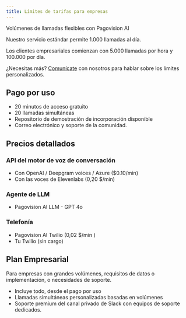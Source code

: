 ```yaml
---
title: Límites de tarifas para empresas
---
```


Volúmenes de llamadas flexibles con Pagovision AI

Nuestro servicio estándar permite 1.000 llamadas al día.

Los clientes empresariales comienzan con 5.000 llamadas por hora y 100.000 por día.

¿Necesitas más? [Comunícate](https://www.precallai.com/enterprise-inquiry) con nosotros para hablar sobre los límites personalizados.

## Pago por uso

- 20 minutos de acceso gratuito
- 20 llamadas simultáneas
- Repositorio de demostración de incorporación disponible
- Correo electrónico y soporte de la comunidad.

## Precios detallados

### API del motor de voz de conversación

- Con OpenAI / Deepgram voices / Azure ($0.10/min)
- Con las voces de Elevenlabs (0,20 $/min)

### Agente de LLM

- Pagovision AI LLM - GPT 4o

### Telefonía

- Pagovision AI Twilio (0,02 $/min )
- Tu Twilio (sin cargo)

## Plan Empresarial

Para empresas con grandes volúmenes, requisitos de datos o implementación, o necesidades de soporte.

- Incluye todo, desde el pago por uso
- Llamadas simultáneas personalizadas basadas en volúmenes
- Soporte premium del canal privado de Slack con equipos de soporte dedicados.
